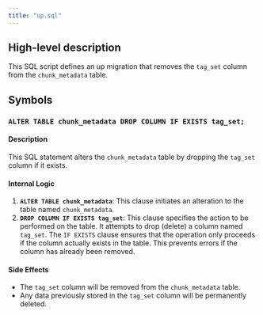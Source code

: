 ```yaml
---
title: "up.sql"
---
```


## High-level description
This SQL script defines an up migration that removes the `tag_set` column from the `chunk_metadata` table. 

## Symbols

### `ALTER TABLE chunk_metadata DROP COLUMN IF EXISTS tag_set;`
#### Description
This SQL statement alters the `chunk_metadata` table by dropping the `tag_set` column if it exists. 

#### Internal Logic
1. **`ALTER TABLE chunk_metadata`**: This clause initiates an alteration to the table named `chunk_metadata`.
2. **`DROP COLUMN IF EXISTS tag_set`**: This clause specifies the action to be performed on the table. It attempts to drop (delete) a column named `tag_set`. The `IF EXISTS` clause ensures that the operation only proceeds if the column actually exists in the table. This prevents errors if the column has already been removed.

#### Side Effects
- The `tag_set` column will be removed from the `chunk_metadata` table.
- Any data previously stored in the `tag_set` column will be permanently deleted. 
